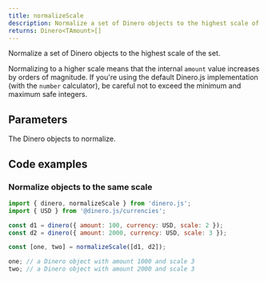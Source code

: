 ```yaml
---
title: normalizeScale
description: Normalize a set of Dinero objects to the highest scale of the set.
returns: Dinero<TAmount>[]
---
```


Normalize a set of Dinero objects to the highest scale of the set.

Normalizing to a higher scale means that the internal `amount` value increases by orders of magnitude. If you're using the default Dinero.js implementation (with the `number` calculator), be careful not to exceed the minimum and maximum safe integers.

## Parameters

<Parameters>

<Parameter name="dineroObjects" type="Dinero<TAmount>[]" required={true}>

The Dinero objects to normalize.

</Parameter>

</Parameters>

## Code examples

### Normalize objects to the same scale

```js
import { dinero, normalizeScale } from 'dinero.js';
import { USD } from '@dinero.js/currencies';

const d1 = dinero({ amount: 100, currency: USD, scale: 2 });
const d2 = dinero({ amount: 2000, currency: USD, scale: 3 });

const [one, two] = normalizeScale([d1, d2]);

one; // a Dinero object with amount 1000 and scale 3
two; // a Dinero object with amount 2000 and scale 3
```
